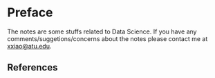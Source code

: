 # Preface {.unnumbered}
The notes are some stuffs related to Data Science. If you have any comments/suggetions/concerns about the notes please contact me at <xxiao@atu.edu>.




## References {.unnumbered}

::: {#refs}
:::